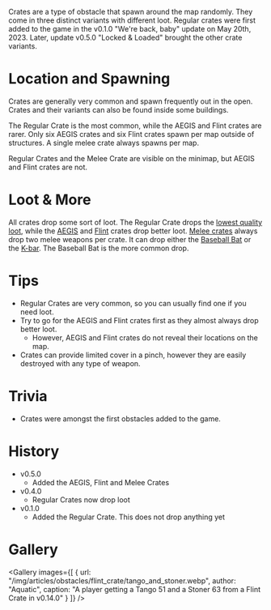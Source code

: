 Crates are a type of obstacle that spawn around the map randomly. They come in three distinct variants with different loot. Regular crates were first added to the game in the v0.1.0 "We're back, baby" update on May 20th, 2023. Later, update v0.5.0 "Locked & Loaded" brought the other crate variants.

# Location and Spawning

Crates are generally very common and spawn frequently out in the open. Crates and their variants can also be found inside some buildings. 

The Regular Crate is the most common, while the AEGIS and Flint crates are rarer. Only six AEGIS crates and six Flint crates spawn per map outside of structures. A single melee crate always spawns per map.

Regular Crates and the Melee Crate are visible on the minimap, but AEGIS and Flint crates are not. 

# Loot & More

All crates drop some sort of loot. The Regular Crate drops the [lowest quality loot](/loot#regular_crate), while the [AEGIS](#aegis_crate) and [Flint](#flint_crate) crates drop better loot. [Melee crates](/loot#melee_crate) always drop two melee weapons per crate. It can drop either the [Baseball Bat](/weapons/melee/baseball_bat) or the [K-bar](/weapons/melee/kbar). The Baseball Bat is the more common drop.

# Tips

- Regular Crates are very common, so you can usually find one if you need loot.
- Try to go for the AEGIS and Flint crates first as they almost always drop better loot.
  - However, AEGIS and Flint crates do not reveal their locations on the map.
- Crates can provide limited cover in a pinch, however they are easily destroyed with any type of weapon.

# Trivia

- Crates were amongst the first obstacles added to the game.

# History
- v0.5.0
  - Added the AEGIS, Flint and Melee Crates
- v0.4.0
  - Regular Crates now drop loot
- v0.1.0 
  - Added the Regular Crate. This does not drop anything yet

# Gallery

<Gallery images={[
  {
    url: "/img/articles/obstacles/flint_crate/tango_and_stoner.webp",
    author: "Aquatic",
    caption: "A player getting a Tango 51 and a Stoner 63 from a Flint Crate in v0.14.0"
  }
]} />
